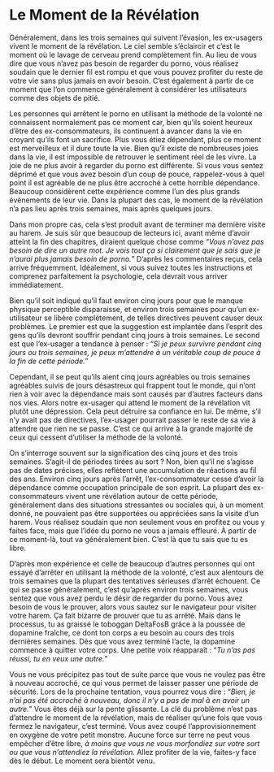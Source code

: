 # Le Moment de la Révélation

Généralement, dans les trois semaines qui suivent l'évasion, les ex-usagers vivent le moment de la révélation. Le ciel semble s'éclaircir et c'est le moment où le lavage de cerveau prend complètement fin. Au lieu de vous dire que vous n'avez pas besoin de regarder du porno, vous réalisez soudain que le dernier fil est rompu et que vous pouvez profiter du reste de votre vie sans plus jamais en avoir besoin. C'est également à partir de ce moment que l'on commence généralement à considérer les utilisateurs comme des objets de pitié.

Les personnes qui arrêtent le porno en utilisant la méthode de la volonté ne connaissent normalement pas ce moment car, bien qu'ils soient heureux d'être des ex-consommateurs, ils continuent à avancer dans la vie en croyant qu'ils font un sacrifice. Plus vous étiez dépendant, plus ce moment est merveilleux et il dure toute la vie. Bien qu'il existe de nombreuses joies dans la vie, il est impossible de retrouver le sentiment réel de les vivre. La joie de ne plus avoir à regarder du porno est différente. Si vous vous sentez déprimé et que vous avez besoin d'un coup de pouce, rappelez-vous à quel point il est agréable de ne plus être accroché à cette horrible dépendance. Beaucoup considèrent cette expérience comme l'un des plus grands événements de leur vie. Dans la plupart des cas, le moment de la révélation n'a pas lieu après trois semaines, mais après quelques jours.

Dans mon propre cas, cela s'est produit avant de terminer ma dernière visite au harem. Je suis sûr que beaucoup de lecteurs ici, avant même d'avoir atteint la fin des chapitres, diraient quelque chose comme "*Vous n'avez pas besoin de dire un autre mot. Je vois tout ça si clairement que je sais que je n'aurai plus jamais besoin de porno.*" D'après les commentaires reçus, cela arrive fréquemment. Idéalement, si vous suivez toutes les instructions et comprenez parfaitement la psychologie, cela devrait vous arriver immédiatement.

Bien qu'il soit indiqué qu'il faut environ cinq jours pour que le manque physique perceptible disparaisse, et environ trois semaines pour qu'un ex-utilisateur se libère complètement, de telles directives peuvent causer deux problèmes. Le premier est que la suggestion est implantée dans l'esprit des gens qu'ils devront souffrir pendant cinq jours à trois semaines. Le second est que l'ex-usager a tendance à penser : "*Si je peux survivre pendant cinq jours ou trois semaines, je peux m'attendre à un véritable coup de pouce à la fin de cette période.*"

Cependant, il se peut qu'ils aient cinq jours agréables ou trois semaines agréables suivis de jours désastreux qui frappent tout le monde, qui n'ont rien à voir avec la dépendance mais sont causés par d'autres facteurs dans nos vies. Alors notre ex-usager qui attend le moment de la révélation vit plutôt une dépression. Cela peut détruire sa confiance en lui. De même, s'il n'y avait pas de directives, l'ex-usager pourrait passer le reste de sa vie à attendre que rien ne se passe. C'est ce qui arrive à la grande majorité de ceux qui cessent d'utiliser la méthode de la volonté.

On s'interroge souvent sur la signification des cinq jours et des trois semaines. S'agit-il de périodes tirées au sort ? Non, bien qu'il ne s'agisse pas de dates précises, elles reflètent une accumulation de réactions au fil des ans. Environ cinq jours après l'arrêt, l'ex-consommateur cesse d'avoir la dépendance comme occupation principale de son esprit. La plupart des ex-consommateurs vivent une révélation autour de cette période, généralement dans des situations stressantes ou sociales qui, à un moment donné, ne pouvaient pas être supportées ou appréciées sans la visite d'un harem. Vous réalisez soudain que non seulement vous en profitez ou vous y faites face, mais que l'idée du porno ne vous a jamais effleuré. À partir de ce moment-là, tout va généralement bien. C'est là que tu sais que tu es libre.

D'après mon expérience et celle de beaucoup d'autres personnes qui ont essayé d'arrêter en utilisant la méthode de la volonté, c'est aux alentours de trois semaines que la plupart des tentatives sérieuses d'arrêt échouent. Ce qui se passe généralement, c'est qu'après environ trois semaines, vous sentez que vous avez perdu le désir de regarder du porno. Vous avez besoin de vous le prouver, alors vous sautez sur le navigateur pour visiter votre harem. Ça fait bizarre de prouver que tu as arrêté. Mais dans le processus, tu as graissé le toboggan DeltaFosB grâce à la poussée de dopamine fraîche, ce dont ton corps a eu besoin au cours des trois dernières semaines. Dès que vous avez terminé l'acte, la dopamine commence à quitter votre corps. Une petite voix réapparaît : "*Tu n'as pas réussi, tu en veux une autre.*"

Vous ne vous précipitez pas tout de suite parce que vous ne voulez pas être à nouveau accroché, ce qui vous permet de laisser passer une période de sécurité. Lors de la prochaine tentation, vous pourrez vous dire : "*Bien, je n'ai pas été accroché à nouveau, donc il n'y a pas de mal à en avoir un autre.*" Vous êtes déjà sur la pente glissante. La clé du problème n'est pas d'attendre le moment de la révélation, mais de réaliser qu'une fois que vous fermez le navigateur, c'est terminé. Vous avez coupé l'approvisionnement en oxygène de votre petit monstre. Aucune force sur terre ne peut vous empêcher d'être libre, *à moins que vous ne vous morfondiez sur votre sort ou que vous n'attendiez la révélation.* Allez profiter de la vie, faites-y face dès le début. Le moment sera bientôt venu.